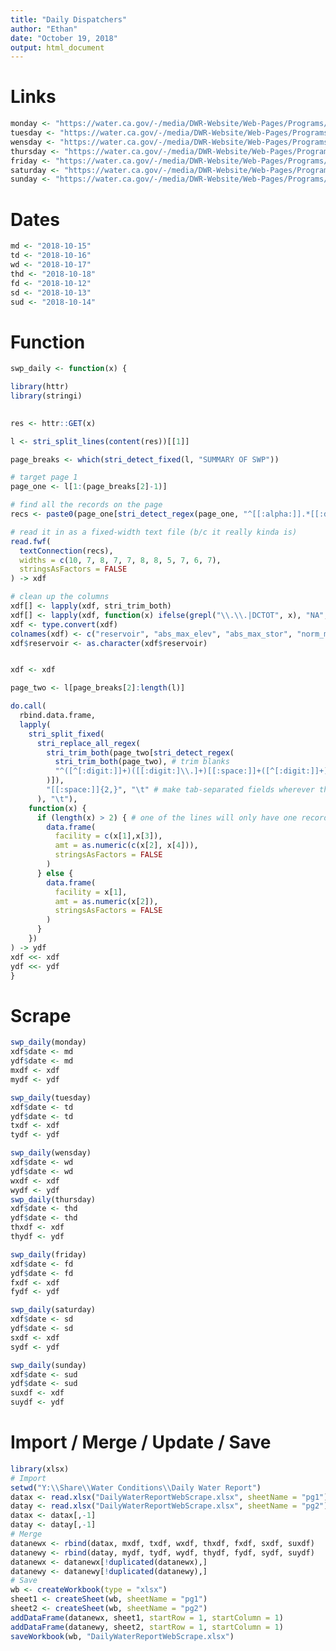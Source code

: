 ---
title: "Daily Dispatchers"
author: "Ethan"
date: "October 19, 2018"
output: html_document
---

# Links
```{r}
monday <- "https://water.ca.gov/-/media/DWR-Website/Web-Pages/Programs/State-Water-Project/Operations-And-Maintenance/Files/Operations-Control-Office/Project-Wide-Operations/Dispatchers-Monday-Water-Report.txt?la=en&hash=B8C874426999D484F7CF1E9821EE9D8C6896CF1E"
tuesday <- "https://water.ca.gov/-/media/DWR-Website/Web-Pages/Programs/State-Water-Project/Operations-And-Maintenance/Files/Operations-Control-Office/Project-Wide-Operations/Dispatchers-Tuesday-Water-Report.txt?la=en&hash=F032998713812E74FF16BF671A29E3070E53C775"
wensday <- "https://water.ca.gov/-/media/DWR-Website/Web-Pages/Programs/State-Water-Project/Operations-And-Maintenance/Files/Operations-Control-Office/Project-Wide-Operations/Dispatchers-Wednesday-Water-Report.txt?la=en&hash=3F3BBD55749E328ED15A05381270472245513188"
thursday <- "https://water.ca.gov/-/media/DWR-Website/Web-Pages/Programs/State-Water-Project/Operations-And-Maintenance/Files/Operations-Control-Office/Project-Wide-Operations/Dispatchers-Thursday-Water-Report.txt?la=en&hash=FA117CCA61EA09C044F199051817EB01B03965FB"
friday <- "https://water.ca.gov/-/media/DWR-Website/Web-Pages/Programs/State-Water-Project/Operations-And-Maintenance/Files/Operations-Control-Office/Project-Wide-Operations/Dispatchers-Friday-Water-Report.txt?la=en&hash=E6E731D4446BD966D9DCCC0ADFE83BC9ECB66A79"
saturday <- "https://water.ca.gov/-/media/DWR-Website/Web-Pages/Programs/State-Water-Project/Operations-And-Maintenance/Files/Operations-Control-Office/Project-Wide-Operations/Dispatchers-Saturday-Water-Report.txt?la=en&hash=606436184DFE8CCF45CE9BCE7121D8FFF03D3F86"
sunday <- "https://water.ca.gov/-/media/DWR-Website/Web-Pages/Programs/State-Water-Project/Operations-And-Maintenance/Files/Operations-Control-Office/Project-Wide-Operations/Dispatchers-Sunday-Water-Report.txt?la=en&hash=659DF08DF8DFA19DD5CC49AB78868997FA60C6B5"
```

# Dates
```{r}
md <- "2018-10-15"
td <- "2018-10-16"
wd <- "2018-10-17"
thd <- "2018-10-18"
fd <- "2018-10-12"
sd <- "2018-10-13"
sud <- "2018-10-14"
```
# Function

```{r setup}
swp_daily <- function(x) {

library(httr)
library(stringi)
  

res <- httr::GET(x)

l <- stri_split_lines(content(res))[[1]]

page_breaks <- which(stri_detect_fixed(l, "SUMMARY OF SWP"))

# target page 1
page_one <- l[1:(page_breaks[2]-1)]

# find all the records on the page
recs <- paste0(page_one[stri_detect_regex(page_one, "^[[:alpha:]].*[[:digit:]]\\.")], collapse="\n")

# read it in as a fixed-width text file (b/c it really kinda is)
read.fwf(
  textConnection(recs),
  widths = c(10, 7, 8, 7, 7, 8, 8, 5, 7, 6, 7),
  stringsAsFactors = FALSE
) -> xdf

# clean up the columns
xdf[] <- lapply(xdf, stri_trim_both)
xdf[] <- lapply(xdf, function(x) ifelse(grepl("\\.\\.|DCTOT", x), "NA", x))
xdf <- type.convert(xdf)
colnames(xdf) <- c("reservoir", "abs_max_elev", "abs_max_stor", "norm_min_elev", "norm_min_stor", "elev", "stor", "evap", "chng", "net_rel", "inflow")
xdf$reservoir <- as.character(xdf$reservoir)


xdf <- xdf

page_two <- l[page_breaks[2]:length(l)]

do.call(
  rbind.data.frame,
  lapply(
    stri_split_fixed(
      stri_replace_all_regex(
        stri_trim_both(page_two[stri_detect_regex(
          stri_trim_both(page_two), # trim blanks
          "^([^[:digit:]]+)([[:digit:]\\.]+)[[:space:]]+([^[:digit:]]+)([[:digit:]\\.]+)$" # find the release rows
        )]),
        "[[:space:]]{2,}", "\t" # make tab-separated fields wherever there are 2+ space breaks
      ), "\t"),
    function(x) {
      if (length(x) > 2) { # one of the lines will only have one record but most have 2
        data.frame(
          facility = c(x[1],x[3]),
          amt = as.numeric(c(x[2], x[4])),
          stringsAsFactors = FALSE
        )
      } else {
        data.frame(
          facility = x[1],
          amt = as.numeric(x[2]),
          stringsAsFactors = FALSE
        )
      }
    })
) -> ydf
xdf <<- xdf
ydf <<- ydf
}

```



# Scrape
```{r}
swp_daily(monday)
xdf$date <- md
ydf$date <- md
mxdf <- xdf
mydf <- ydf

swp_daily(tuesday)
xdf$date <- td
ydf$date <- td
txdf <- xdf
tydf <- ydf

swp_daily(wensday)
xdf$date <- wd
ydf$date <- wd
wxdf <- xdf
wydf <- ydf
swp_daily(thursday)
xdf$date <- thd
ydf$date <- thd
thxdf <- xdf
thydf <- ydf

swp_daily(friday)
xdf$date <- fd
ydf$date <- fd
fxdf <- xdf
fydf <- ydf

swp_daily(saturday)
xdf$date <- sd
ydf$date <- sd
sxdf <- xdf
sydf <- ydf

swp_daily(sunday)
xdf$date <- sud
ydf$date <- sud
suxdf <- xdf
suydf <- ydf
```



# Import / Merge / Update / Save
```{r}
library(xlsx)
# Import
setwd("Y:\\Share\\Water Conditions\\Daily Water Report")
datax <- read.xlsx("DailyWaterReportWebScrape.xlsx", sheetName = "pg1")
datay <- read.xlsx("DailyWaterReportWebScrape.xlsx", sheetName = "pg2")
datax <- datax[,-1]
datay <- datay[,-1]
# Merge
datanewx <- rbind(datax, mxdf, txdf, wxdf, thxdf, fxdf, sxdf, suxdf)
datanewy <- rbind(datay, mydf, tydf, wydf, thydf, fydf, sydf, suydf)
datanewx <- datanewx[!duplicated(datanewx),]
datanewy <- datanewy[!duplicated(datanewy),]
# Save
wb <- createWorkbook(type = "xlsx")
sheet1 <- createSheet(wb, sheetName = "pg1")
sheet2 <- createSheet(wb, sheetName = "pg2")
addDataFrame(datanewx, sheet1, startRow = 1, startColumn = 1)
addDataFrame(datanewy, sheet2, startRow = 1, startColumn = 1)
saveWorkbook(wb, "DailyWaterReportWebScrape.xlsx")
```
